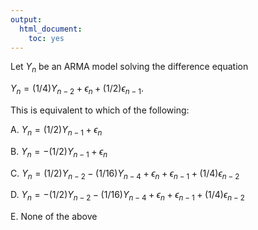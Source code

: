 ```yaml
---
output:
  html_document:
    toc: yes
---
```


Let $Y_n$ be an ARMA model solving the difference equation

$Y_n = (1/4) Y_{n-2} + \epsilon_n + (1/2) \epsilon_{n-1}.$

This is equivalent to which of the following:


A. $Y_n = (1/2)Y_{n-1} + \epsilon_n$

B. $Y_n = -(1/2)Y_{n-1} + \epsilon_n$

C. $Y_n = (1/2)Y_{n-2} - (1/16)Y_{n-4} + \epsilon_n + \epsilon_{n-1} + (1/4)\epsilon_{n-2}$

D. $Y_n = -(1/2)Y_{n-2} - (1/16)Y_{n-4} + \epsilon_n + \epsilon_{n-1} + (1/4)\epsilon_{n-2}$

E. None of the above



